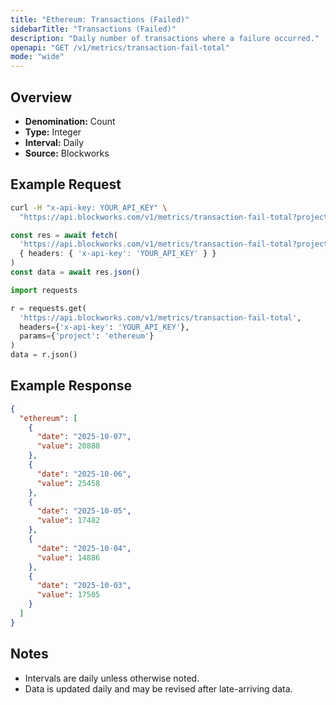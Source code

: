 ```yaml
---
title: "Ethereum: Transactions (Failed)"
sidebarTitle: "Transactions (Failed)"
description: "Daily number of transactions where a failure occurred."
openapi: "GET /v1/metrics/transaction-fail-total"
mode: "wide"
---
```


## Overview

- **Denomination:** Count
- **Type:** Integer
- **Interval:** Daily
- **Source:** Blockworks

## Example Request

<CodeGroup>

```bash cURL
curl -H "x-api-key: YOUR_API_KEY" \
  "https://api.blockworks.com/v1/metrics/transaction-fail-total?project=ethereum"
```

```typescript TypeScript
const res = await fetch(
  'https://api.blockworks.com/v1/metrics/transaction-fail-total?project=ethereum',
  { headers: { 'x-api-key': 'YOUR_API_KEY' } }
)
const data = await res.json()
```

```python Python
import requests

r = requests.get(
  'https://api.blockworks.com/v1/metrics/transaction-fail-total',
  headers={'x-api-key': 'YOUR_API_KEY'},
  params={'project': 'ethereum'}
)
data = r.json()
```

</CodeGroup>

## Example Response

```json
{
  "ethereum": [
    {
      "date": "2025-10-07",
      "value": 20888
    },
    {
      "date": "2025-10-06",
      "value": 25458
    },
    {
      "date": "2025-10-05",
      "value": 17482
    },
    {
      "date": "2025-10-04",
      "value": 14886
    },
    {
      "date": "2025-10-03",
      "value": 17505
    }
  ]
}
```

## Notes
- Intervals are daily unless otherwise noted.
- Data is updated daily and may be revised after late-arriving data.